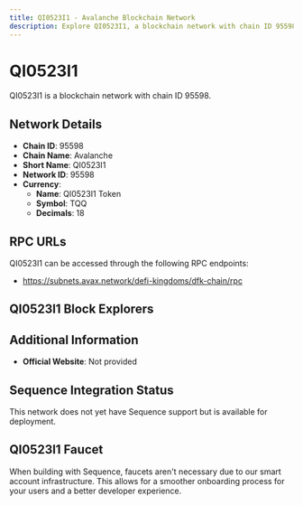 ```yaml
--- 
title: QI0523I1 - Avalanche Blockchain Network
description: Explore QI0523I1, a blockchain network with chain ID 95598. Learn about its native currency, QI0523I1 Token, and how to interact with the network.
---
```


# QI0523I1

QI0523I1 is a blockchain network with chain ID 95598.

## Network Details

- **Chain ID**: 95598
- **Chain Name**: Avalanche
- **Short Name**: QI0523I1
- **Network ID**: 95598
- **Currency**: 
  - **Name**: QI0523I1 Token
  - **Symbol**: TQQ
  - **Decimals**: 18

## RPC URLs

QI0523I1 can be accessed through the following RPC endpoints:

- https://subnets.avax.network/defi-kingdoms/dfk-chain/rpc

## QI0523I1 Block Explorers



## Additional Information

- **Official Website**: Not provided

## Sequence Integration Status

This network does not yet have Sequence support but is available for deployment.

## QI0523I1 Faucet

When building with Sequence, faucets aren't necessary due to our smart account infrastructure. This allows for a smoother onboarding process for your users and a better developer experience.
